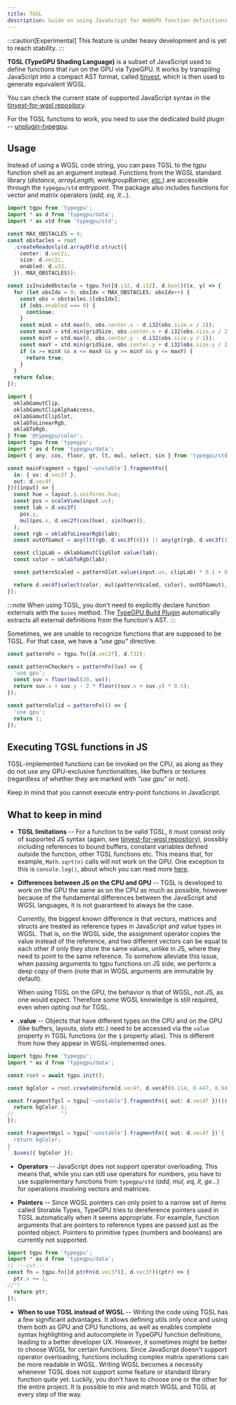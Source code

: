 ```yaml
---
title: TGSL
description: Guide on using JavaScript for WebGPU function definitions.
---
```


:::caution[Experimental]
This feature is under heavy development and is yet to reach stability.
:::

**TGSL (TypeGPU Shading Language)** is a subset of JavaScript used to define functions that run on the GPU via TypeGPU.
It works by transpiling JavaScript into a compact AST format, called [tinyest](https://www.npmjs.com/package/tinyest),
which is then used to generate equivalent WGSL.

You can check the current state of supported JavaScript syntax in the [tinyest-for-wgsl repository](https://github.com/software-mansion/TypeGPU/blob/release/packages/tinyest-for-wgsl/src/parsers.ts).

For the TGSL functions to work, you need to use the dedicated build plugin -- [unplugin-typegpu](/TypeGPU/tooling/unplugin-typegpu).

## Usage

Instead of using a WGSL code string, you can pass TGSL to the tgpu function shell as an argument instead.
Functions from the WGSL standard library (*distance, arrayLength, workgroupBarrier, [etc.](https://github.com/software-mansion/TypeGPU/blob/release/packages/typegpu/src/std/index.ts)*) are accessible through the `typegpu/std` entrypoint.
The package also includes functions for vector and matrix operators (*add, eq, lt...*).

```ts
import tgpu from 'typegpu';
import * as d from 'typegpu/data';
import * as std from 'typegpu/std';

const MAX_OBSTACLES = 4;
const obstacles = root
  .createReadonly(d.arrayOf(d.struct({
    center: d.vec2i,
    size: d.vec2i,
    enabled: d.u32,
  }), MAX_OBSTACLES));

const isInsideObstacle = tgpu.fn([d.i32, d.i32], d.bool)((x, y) => {
  for (let obsIdx = 0; obsIdx < MAX_OBSTACLES; obsIdx++) {
    const obs = obstacles.$[obsIdx];
    if (obs.enabled === 0) {
      continue;
    }
    const minX = std.max(0, obs.center.x - d.i32(obs.size.x / 2));
    const maxX = std.min(gridSize, obs.center.x + d.i32(obs.size.x / 2));
    const minY = std.max(0, obs.center.y - d.i32(obs.size.y / 2));
    const maxY = std.min(gridSize, obs.center.y + d.i32(obs.size.y / 2));
    if (x >= minX && x <= maxX && y >= minY && y <= maxY) {
      return true;
    }
  }
  return false;
});
```

```ts
import {
  oklabGamutClip,
  oklabGamutClipAlphaAccess,
  oklabGamutClipSlot,
  oklabToLinearRgb,
  oklabToRgb,
} from '@typegpu/color';
import tgpu from 'typegpu';
import * as d from 'typegpu/data';
import { any, cos, floor, gt, lt, mul, select, sin } from 'typegpu/std';

const mainFragment = tgpu['~unstable'].fragmentFn({
  in: { uv: d.vec2f },
  out: d.vec4f,
})((input) => {
  const hue = layout.$.uniforms.hue;
  const pos = scaleView(input.uv);
  const lab = d.vec3f(
    pos.y,
    mul(pos.x, d.vec2f(cos(hue), sin(hue))),
  );
  const rgb = oklabToLinearRgb(lab);
  const outOfGamut = any(lt(rgb, d.vec3f(0))) || any(gt(rgb, d.vec3f(1)));

  const clipLab = oklabGamutClipSlot.value(lab);
  const color = oklabToRgb(lab);

  const patternScaled = patternSlot.value(input.uv, clipLab) * 0.1 + 0.9;

  return d.vec4f(select(color, mul(patternScaled, color), outOfGamut), 1);
});
```

:::note
When using TGSL, you don't need to explicitly declare function externals with the `$uses` method.
The [TypeGPU Build Plugin](/TypeGPU/tooling/unplugin-typegpu/) automatically extracts all external definitions from the function's AST.
:::

Sometimes, we are unable to recognize functions that are supposed to be TGSL. For that case, we have a *"use gpu"* directive.

```ts
const patternFn = tgpu.fn([d.vec2f], d.f32);

const patternCheckers = patternFn((uv) => {
  'use gpu';
  const suv = floor(mul(20, uv));
  return suv.x + suv.y - 2 * floor((suv.x + suv.y) * 0.5);
});

const patternSolid = patternFn(() => {
  'use gpu';
  return 1;
});
```

## Executing TGSL functions in JS

TGSL-implemented functions can be invoked on the CPU,
as along as they do not use any GPU-exclusive functionalities,
like buffers or textures (regardless of whether they are marked with *"use gpu"* or not).

Keep in mind that you cannot execute entry-point functions in JavaScript.

## What to keep in mind

* **TGSL limitations** --
For a function to be valid TGSL, it must consist only of supported JS syntax (again, see [tinyest-for-wgsl repository](https://github.com/software-mansion/TypeGPU/blob/release/packages/tinyest-for-wgsl/src/parsers.ts)), possibly including references to bound buffers, constant variables defined outside the function, other TGSL functions etc.
This means that, for example, `Math.sqrt(n)` calls will not work on the GPU.
One exception to this is `console.log()`, about which you can read more [here](/TypeGPU/fundamentals/utils/#consolelog).

* **Differences between JS on the CPU and GPU** --
TGSL is developed to work on the GPU the same as on the CPU as much as possible,
however because of the fundamental differences between the JavaScript and WGSL languages, it is not guaranteed to always be the case.

    Currently, the biggest known difference is that vectors, matrices and structs are treated as reference types in JavaScript and value types in WGSL.
That is, on the WGSL side, the assignment operator copies the value instead of the reference, and two different vectors can be equal to each other if only they store the same values, unlike in JS, where they need to point to the same reference.
To somehow alleviate this issue, when passing arguments to tgpu functions on JS side, we perform a deep copy of them (note that in WGSL arguments are immutable by default).

    When using TGSL on the GPU, the behavior is that of WGSL, not JS, as one would expect.
Therefore some WGSL knowledge is still required, even when opting out for TGSL.

* **.value** --
Objects that have different types on the CPU and on the GPU (like buffers, layouts, slots etc.) need to be accessed via the `value` property in TGSL functions (or the `$` property alias).
This is different from how they appear in WGSL-implemented ones.

```ts twoslash
import tgpu from 'typegpu';
import * as d from 'typegpu/data';

const root = await tgpu.init();

const bgColor = root.createUniform(d.vec4f, d.vec4f(0.114, 0.447, 0.941, 1));

const fragmentTgsl = tgpu['~unstable'].fragmentFn({ out: d.vec4f })(() => {
  return bgColor.$;
//               ^?
});

const fragmentWgsl = tgpu['~unstable'].fragmentFn({ out: d.vec4f })`{
  return bgColor;
}
`.$uses({ bgColor });
```

* **Operators** --
JavaScript does not support operator overloading.
This means that, while you can still use operators for numbers,
you have to use supplementary functions from `typegpu/std` (*add, mul, eq, lt, ge...*) for operations involving vectors and matrices.

* **Pointers** --
Since WGSL pointers can only point to a narrow set of items called Storable Types,
TypeGPU tries to dereference pointers used in TGSL automatically when it seems appropriate.
For example, function arguments that are pointers to reference types are passed just as the pointed object.
Pointers to primitive types (numbers and booleans) are currently not supported.

```ts twoslash
import tgpu from 'typegpu';
import * as d from 'typegpu/data';
// ---cut---
const fn = tgpu.fn([d.ptrFn(d.vec3f)], d.vec3f)((ptr) => {
  ptr.x += 1;
//^?
  return ptr;
});
```

* **When to use TGSL instead of WGSL** --
Writing the code using TGSL has a few significant advantages.
It allows defining utils only once and using them both as GPU and CPU functions,
as well as enables complete syntax highlighting and autocomplete in TypeGPU function definitions, leading to a better developer UX.
However, it sometimes might be better to choose WGSL for certain functions.
Since JavaScript doesn't support operator overloading, functions including complex matrix operations can be more readable in WGSL.
Writing WGSL becomes a necessity whenever TGSL does not support some feature or standard library function quite yet.
Luckily, you don't have to choose one or the other for the entire project. It is possible to mix and match WGSL and TGSL at every step of the way.
